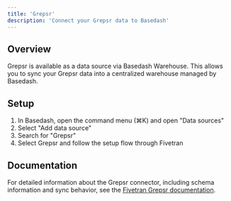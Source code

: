 ```yaml
---
title: 'Grepsr'
description: 'Connect your Grepsr data to Basedash'
---
```


## Overview

Grepsr is available as a data source via Basedash Warehouse. This allows you to sync your Grepsr data into a centralized warehouse managed by Basedash.

## Setup

1. In Basedash, open the command menu (⌘K) and open "Data sources"
2. Select "Add data source"
3. Search for "Grepsr"
4. Select Grepsr and follow the setup flow through Fivetran

## Documentation

For detailed information about the Grepsr connector, including schema information and sync behavior, see the [Fivetran Grepsr documentation](https://fivetran.com/docs/connectors/applications/grepsr).
